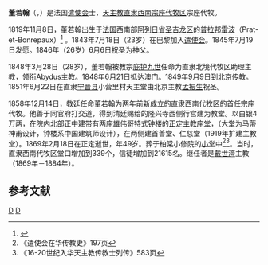 {{Infobox Christian leader
|type=bishop
| name   = 董若翰<br />{{lang|fr|Jean-Baptiste Anouilh}}
| image     = 
| caption  = 
| birth_date  = 1819年11月8日
| birth_place = [[法国|法国]][[阿列日省|阿列日省]][[普拉邦雷波_(阿列日省)|普拉邦雷波]]
| death_date  = {{death date and age|1869|2|18|1819|11|8}}
| death_place = 中国直隶省正定府<br />（今河北省石家莊市正定縣）
| title  = [[天主教正定教区|天主教直隶西南宗座代牧区宗座代牧]]
}}
'''董若翰'''（{{lang-fr|Jean-Baptiste Anouilh, C.M.}}，{{bd|1819年|11月8日|1869年|2月18日|catIdx=B}}）是法国[[遣使会|遣使会]]士，[[天主教正定教区|天主教直隶西南宗座代牧区]]宗座代牧。

1819年11月8日，董若翰出生于[[法国|法国]]西南部[[阿列日省|阿列日省]][[圣吉龙区|圣吉龙区]]的[[普拉邦雷波_(阿列日省)|普拉邦雷波]]（Prat-et-Bonrepaux）<ref>{{Cite web |url=http://www.catholic-hierarchy.org/bishop/banou.html |title=Bishop Jean-Baptiste Anouilh, C.M. |access-date=2007-10-10 |archive-date=2021-02-28 |archive-url=https://web.archive.org/web/20210228185541/https://www.catholic-hierarchy.org/bishop/banou.html |dead-url=no }}</ref> 。1843年7月18日（23岁）在巴黎加入[[遣使会|遣使会]]。1845年7月19日发愿。1846年（26岁）6月6日祝圣为神父。

1848年3月28日（28岁），董若翰被教宗[[庇护九世|庇护九世]]任命为直隶北境代牧区助理主教，领衔Abydus主教。1848年6月21日抵达澳门。1849年9月9日到北京传教。1851年6月22日在直隶[[宁晋县|宁晋县]]小营里村天主堂由北京主教[[孟振生|孟振生]]祝圣。

1858年12月14日，教廷任命董若翰为两年前新成立的直隶西南代牧区的首任宗座代牧。他善于同官府打交道，得到清廷赐给的隆兴寺西侧行宫建为教堂。以白银4万两，在院内北部正中建带有两座雄伟哥特式钟楼的[[正定主教座堂|正定主教座堂]]，（大堂为马蒂神甫设计，钟楼系中国建筑师设计），在两侧建首善堂、仁慈堂（1919年扩建主教堂）。1869年2月18日在正定逝世，年49岁。葬于柏棠小修院的[[小堂|小堂]]中<ref>《遣使会在华传教史》197页</ref><ref>《16-20世纪入华天主教传教士列传》583页</ref>。当时，直隶西南代牧区堂口增加到339个，信徒增加到21615名。继任者是[[戴世濟|戴世濟]]主教（1869年－1884年）。

==参考文献==
{{reflist}}

[[Category:在华天主教传教士_(清朝)|D]]
[[Category:法国天主教传教士|D]]